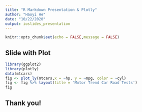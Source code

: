 ```yaml
---
title: "R Markdown Presentation & Plotly"
author: "Haoyi He"
date: "10/22/2020"
output: ioslides_presentation
---
```


```r
knitr::opts_chunk$set(echo = FALSE,message = FALSE)
```

## Slide with Plot

```r
library(ggplot2)
library(plotly)
data(mtcars)
fig <- plot_ly(mtcars,x = ~hp, y = ~mpg, color = ~cyl)
fig <- fig %>% layout(title = 'Motor Trend Car Road Tests')
fig
```

## Thank you!